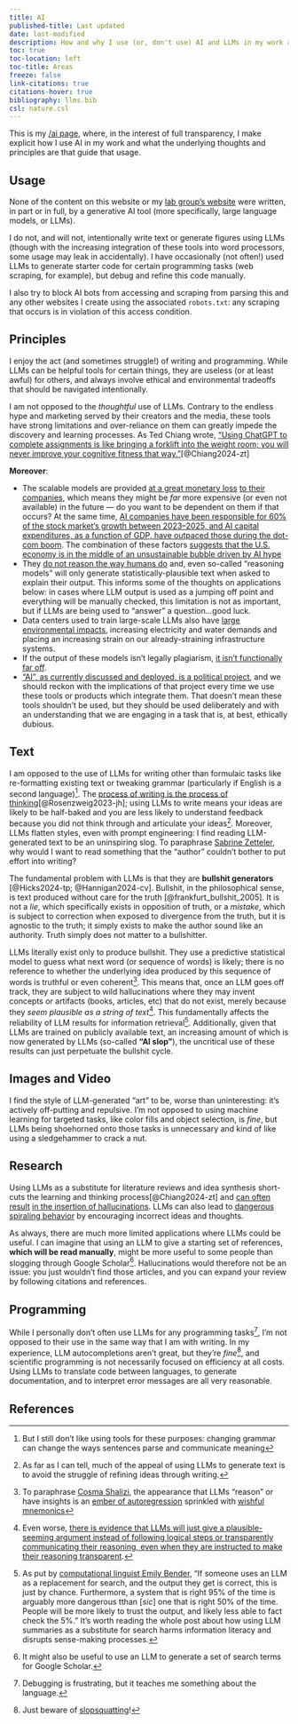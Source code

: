 ```yaml
---
title: AI
published-title: Last updated
date: last-modified
description: How and why I use (or, don't use) AI and LLMs in my work and thinking
toc: true
toc-location: left
toc-title: Areas
freeze: false
link-citations: true
citations-hover: true
bibliography: llms.bib
csl: nature.csl
---
```


This is my [/ai page](https://www.bydamo.la/p/ai-manifesto), where, in the interest of full transparency, I make explicit how I use AI in my work and what the underlying thoughts and principles are that guide that usage.

## Usage

None of the content on this website or my [lab group's website](https://viveks.bee.cornell.edu) were written, in part or in full, by a generative AI tool (more specifically, large language models, or LLMs).

I do not, and will not, intentionally write text or generate figures using LLMs (though with the increasing integration of these tools into word processors, some usage may leak in accidentally). I have occasionally (not often!) used LLMs to generate starter code for certain programming tasks (web scraping, for example), but debug and refine this code manually.

I also try to block AI bots from accessing and scraping from parsing this and any other websites I create using the associated `robots.txt`: any scraping that occurs is in violation of this access condition.

## Principles

I enjoy the act (and sometimes struggle!) of writing and programming. While LLMs can be helpful tools for certain things, they are useless (or at least awful) for others, and always involve ethical and environmental tradeoffs that should be navigated intentionally. 

I am not opposed to the *thoughtful* use of LLMs. Contrary to the endless hype and marketing served by their creators and the media, these tools have strong limitations and over-reliance on them can greatly impede the discovery and learning processes. As Ted Chiang wrote, ["Using ChatGPT to complete assignments is like bringing a forklift into the weight room; you will never improve your cognitive fitness that way.”](https://www.newyorker.com/culture/the-weekend-essay/why-ai-isnt-going-to-make-art)[@Chiang2024-zt]

**Moreover**:

- The scalable models are provided [at a great monetary loss](https://www.wheresyoured.at/anthropic-and-openai-have-begun-the-subprime-ai-crisis/) [to their companies](https://www.wheresyoured.at/anthropic-is-bleeding-out/), which means they might be *far* more expensive (or even not available) in the future --- do you want to be dependent on them if that occurs? At the same time, [AI companies have been responsible for 60% of the stock market's growth between 2023--2025, and AI capital expenditures, as a function of GDP, have outpaced those during the dot-com boom](https://www.derekthompson.org/p/how-ai-conquered-the-us-economy-a). The combination of these factors [suggests that the U.S. economy is in the middle of an unsustainable bubble driven by AI hype](https://www.wheresyoured.at/the-haters-gui/)
- They [do not reason the way humans do](https://www.anthropic.com/research/reasoning-models-dont-say-think) and, even so-called "reasoning models" will only generate statistically-plausible text when asked to explain their output. This informs some of the thoughts on applications below: in cases where LLM output is used as a jumping off point and everything will be manually checked, this limitation is not as important, but if LLMs are being used to "answer" a question...good luck.
- Data centers used to train large-scale LLMs also have [large environmental impacts](https://news.mit.edu/2025/explained-generative-ai-environmental-impact-0117), increasing electricity and water demands and placing an increasing strain on our already-straining infrastructure systems.
- If the output of these models isn't legally plagiarism, [it isn't functionally far off](https://nickfthilton.medium.com/llms-are-definitionally-plagiaristic-fc8c00299ae3).
- ["AI", as currently discussed and deployed, is a political project](https://www.liberalcurrents.com/half-the-answer-27-ai-as-a-political-project/), and we should reckon with the implications of that project every time we use these tools or products which integrate them. That doesn't mean these tools shouldn't be used, but they should be used deliberately and with an understanding that we are engaging in a task that is, at best, ethically dubious.

## Text

I am opposed to the use of LLMs for writing other than formulaic tasks like re-formatting existing text or tweaking grammar (particularly if English is a second language)^[But I still don't like using tools for these purposes: changing grammar can change the ways sentences parse and communicate meaning]. The [process of writing is the process of thinking](https://www.latimes.com/opinion/story/2023-06-20/google-microsoft-chatgpt-ai-writing-assistants-artificial-intelligence)[@Rosenzweig2023-jh]; using LLMs to write means your ideas are likely to be half-baked and you are less likely to understand feedback because you did not think through and articulate your ideas^[As far as I can tell, much of the appeal of using LLMs to generate text is to avoid the struggle of refining ideas through writing.]. Moreover, LLMs flatten styles, even with prompt engineering: I find reading LLM-generated text to be an uninspiring slog. To paraphrase [Sabrine Zetteler](https://www.bbc.com/news/articles/c15q5qzdjqxo), why would I want to read something that the "author" couldn't bother to put effort into writing?

The fundamental problem with LLMs is that they are **bullshit generators** [@Hicks2024-tp; @Hannigan2024-cv]. Bullshit, in the philosophical sense, is text produced without care for the truth [@frankfurt_bullshit_2005]. It is not a *lie*, which specifically exists in opposition of truth, or a *mistake*, which is subject to correction when exposed to divergence from the truth, but it is agnostic to the truth; it simply exists to make the author sound like an authority. Truth simply does not matter to a bullshitter.

LLMs literally exist only to produce bullshit. They use a predictive statistical model to guess what next word (or sequence of words) is likely; there is no reference to whether the underlying idea produced by this sequence of words is truthful or even coherent^[To paraphrase [Cosma Shalizi](http://bactra.org/weblog/feral-library-card-catalogs.html), the appearance that LLMs "reason" or have insights is an [ember of autoregression](http://arxiv.org/abs/2309.13638) sprinkled with [wishful mnemonics](https://arxiv.org/abs/2104.12871)]. This means that, once an LLM goes off track, they are subject to wild hallucinations where they may invent concepts or artifacts (books, articles, etc) that do not exist, merely because they *seem plausible as a string of text*^[Even worse, [there is evidence that LLMs will just give a plausible-seeming argument instead of following logical steps or transparently communicating their reasoning, even when they are instructed to make their reasoning transparent](https://www.anthropic.com/research/tracing-thoughts-language-model).]. This fundamentally affects the reliability of LLM results for information retrieval^[As put by [computational linguist Emily Bender](https://buttondown.com/maiht3k/archive/information-literacy-and-chatbots-as-search/), "If someone uses an LLM as a replacement for search, and the output they get is correct, this is just by chance. Furthermore, a system that is right 95% of the time is arguably more dangerous tthan [*sic*] one that is right 50% of the time. People will be more likely to trust the output, and likely less able to fact check the 5%." It's worth reading the whole post about how using LLM summaries as a substitute for search harms information literacy and disrupts sense-making processes.]. Additionally, given that LLMs are trained on publicly available text, an increasing amount of which is now generated by LLMs (so-called **"AI slop"**), the uncritical use of these results can just perpetuate the bullshit cycle.

## Images and Video

I find the style of LLM-generated "art" to be, worse than uninteresting: it's actively off-putting and repulsive. I'm not opposed to using machine learning for targeted tasks, like color fills and object selection, is *fine*, but LLMs being shoehorned onto those tasks is unnecessary and kind of like using a sledgehammer to crack a nut.

## Research

Using LLMs as a substitute for literature reviews and idea synthesis short-cuts the learning and thinking process[@Chiang2024-zt] and [can often result](https://hai.stanford.edu/news/hallucinating-law-legal-mistakes-large-language-models-are-pervasive) [in the insertion of hallucinations](https://www.washingtonpost.com/health/2025/05/29/maha-rfk-jr-ai-garble/). LLMs can also lead to [dangerous spiraling behavior](https://www.nytimes.com/2025/08/08/technology/ai-chatbots-delusions-chatgpt.html) by encouraging incorrect ideas and thoughts.

As always, there are much more limited applications where LLMs could be useful. I can imagine that using an LLM to give a starting set of references, **which will be read manually**, might be more useful to some people than slogging through Google Scholar^[It might also be useful to use an LLM to generate a set of search terms for Google Scholar.]. Hallucinations would therefore not be an issue: you just wouldn't find those articles, and you can expand your review by following citations and references.

## Programming

While I personally don't often use LLMs for any programming tasks^[Debugging is frustrating, but it teaches me something about the language.], I'm not opposed to their use in the same way that I am with writing. In my experience, LLM autocompletions aren't great, but they're *fine*^[Just beware of [slopsquatting](https://www.trendmicro.com/vinfo/us/security/news/cybercrime-and-digital-threats/slopsquatting-when-ai-agents-hallucinate-malicious-packages)!], and scientific programming is not necessarily focused on efficiency at all costs. Using LLMs to translate code between languages, to generate documentation, and to interpret error messages are all very reasonable.


## References